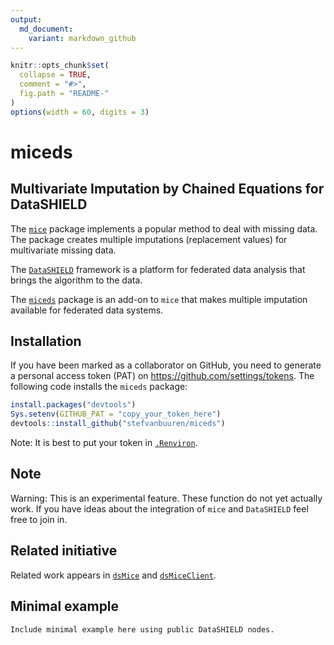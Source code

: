 ---
output:
  md_document:
    variant: markdown_github
---

<!-- README.md is generated from README.Rmd. Please edit that file -->

```{r, echo = FALSE}
knitr::opts_chunk$set(
  collapse = TRUE,
  comment = "#>",
  fig.path = "README-"
)
options(width = 60, digits = 3)
```

# miceds

## Multivariate Imputation by Chained Equations for DataSHIELD

The [`mice`](https://github.com/stefvanbuuren/mice) package
implements a popular method to deal with missing data. The package creates
multiple imputations (replacement values) for multivariate missing
data.

The [`DataSHIELD`](https://github.com/datashield) framework is a 
platform for federated data analysis that brings the algorithm to
the data. 

The [`miceds`](https://github.com/stefvanbuuren/miceds) package is an add-on to `mice` that makes multiple 
imputation available for federated data systems.

## Installation

If you have been marked as a collaborator on GitHub, you need to generate a personal access token (PAT) on <https://github.com/settings/tokens>. The following code installs the `miceds` package:

```{r eval = FALSE}
install.packages("devtools")
Sys.setenv(GITHUB_PAT = "copy_your_token_here")
devtools::install_github("stefvanbuuren/miceds")
```

Note: It is best to put your token in [`.Renviron`](http://happygitwithr.com/github-pat.html#how-do-you-authenticate-yourself).

## Note

Warning: This is an experimental feature. These function do not yet actually work. If you have ideas about the integration of `mice` and `DataSHIELD` feel free to join in. 

## Related initiative

Related work appears in [`dsMice`](https://github.com/gflcampos/dsMice) and 
[`dsMiceClient`](https://github.com/gflcampos/dsMiceClient).

## Minimal example

    Include minimal example here using public DataSHIELD nodes.

